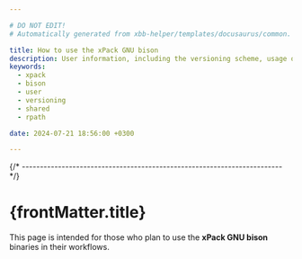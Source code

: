 ```yaml
---

# DO NOT EDIT!
# Automatically generated from xbb-helper/templates/docusaurus/common.

title: How to use the xPack GNU bison
description: User information, including the versioning scheme, usage of shared libraries, and RPATH configuration on GNU/Linux.
keywords:
  - xpack
  - bison
  - user
  - versioning
  - shared
  - rpath

date: 2024-07-21 18:56:00 +0300

---
```


<head><title>{frontMatter.title}</title></head>
<head><meta property="og:title" content={frontMatter.title}/></head>



{/* ------------------------------------------------------------------------ */}

# {frontMatter.title}

This page is intended for those who plan
to use the **xPack GNU bison** binaries in their workflows.

<Versioning/>

<LibrariesAndRpath/>

<More/>

<UseInTesting/>
